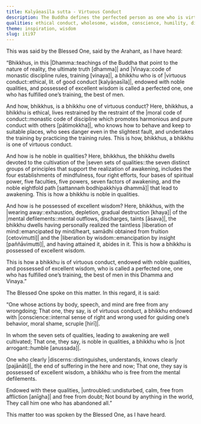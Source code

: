 ```yaml
---
title: Kalyāṇasīla sutta - Virtuous Conduct
description: The Buddha defines the perfected person as one who is virtuous in conduct, devoted to the cultivation of the seven sets of qualities that lead to awakening, and possessing wisdom of the end of suffering—complete in training and free from the mental defilements.
qualities: ethical conduct, wholesome, wisdom, conscience, humility, discernment, ending, imperturbable
theme: inspiration, wisdom
slug: iti97
---
```


This was said by the Blessed One, said by the Arahant, as I have heard:

“Bhikkhus, in this |Dhamma::teachings of the Buddha that point to the nature of reality, the ultimate truth [dhamma]| and |Vinaya::code of monastic discipline rules, training [vinaya]|, a bhikkhu who is of |virtuous conduct::ethical, lit. of good conduct [kalyāṇasīla]|, endowed with noble qualities, and possessed of excellent wisdom is called a perfected one, one who has fulfilled one’s training, the best of men.

And how, bhikkhus, is a bhikkhu one of virtuous conduct? Here, bhikkhus, a bhikkhu is ethical, lives restrained by the restraint of the |moral code of conduct::monastic code of discipline which promotes harmonious and pure conduct with others [pātimokkha]|, who knows how to behave and keep to suitable places, who sees danger even in the slightest fault, and undertakes the training by practicing the training rules. This is how, bhikkhus, a bhikkhu is one of virtuous conduct.

And how is he noble in qualities? Here, bhikkhus, the bhikkhu dwells devoted to the cultivation of the |seven sets of qualities::the seven distinct groups of principles that support the realization of awakening, includes the four establishments of mindfulness, four right efforts, four bases of spiritual power, five faculties, five powers, seven factors of awakening, and the noble eightfold path [sattannaṁ bodhipakkhiya dhammā]| that lead to awakening. This is how a bhikkhu is noble in qualities.

And how is he possessed of excellent wisdom? Here, bhikkhus, with the |wearing away::exhaustion, depletion, gradual destruction [khaya]| of the |mental defilements::mental outflows, discharges, taints [āsava]|, the bhikkhu dwells having personally realized the taintless |liberation of mind::emancipated by mind/heart, samādhi obtained from fruition [cetovimutti]| and the |liberation by wisdom::emancipation by insight [paññāvimutti]|, and having attained it, abides in it. This is how a bhikkhu is possessed of excellent wisdom.

This is how a bhikkhu is of virtuous conduct, endowed with noble qualities, and possessed of excellent wisdom, who is called a perfected one, one who has fulfilled one’s training, the best of men in this Dhamma and Vinaya.”

The Blessed One spoke on this matter. In this regard, it is said:

“One whose actions by body, speech,
and mind are free from any wrongdoing;
That one, they say, is of virtuous conduct,
a bhikkhu endowed with |conscience::internal sense of right and wrong used for guiding one’s behavior, moral shame, scruple [hirī]|.

In whom the seven sets of qualities,
leading to awakening are well cultivated;
That one, they say, is noble in qualities,
a bhikkhu who is |not arrogant::humble [anussada]|.

One who clearly |discerns::distinguishes, understands, knows clearly [pajānāti]|,
the end of suffering in the here and now;
That one, they say is possessed of excellent wisdom,
a bhikkhu who is free from the mental defilements.

Endowed with these qualities,
|untroubled::undisturbed, calm, free from affliction [anīgha]| and free from doubt;
Not bound by anything in the world,
They call him one who has abandoned all.”

This matter too was spoken by the Blessed One, as I have heard.